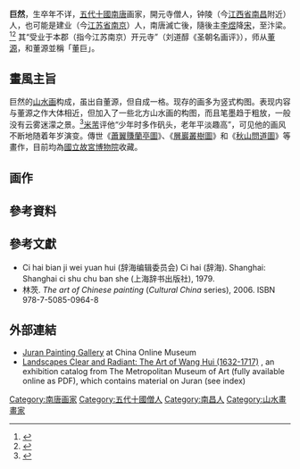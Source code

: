 {{Infobox artist
| name          = 巨然
| image         = Juran. Seeking the Tao in Autumn Mountains. Palace museum, Tapei.10 cent..jpg
| caption       = 《秋山问道图》
| birth_name     =
| nationality   = [[南唐|南唐]]
| field         = [[山水畫|山水畫]]
| training      =
| movement      = [[董源|董]]巨
| works         = 《蕭翼賺蘭亭圖》<br />《層巖叢樹圖》
| patrons       =
| influenced by = [[董源|董源]]
| influenced    = [[李成|李成]]
| awards        =
}}

'''巨然'''，生卒年不详，[[五代十國|五代十國]][[南唐|南唐]]画家，開元寺僧人，钟陵（今[[江西省|江西省]][[南昌|南昌]]附近）人，也可能是建业（今[[江苏省|江苏省]][[南京|南京]]）人，南唐滅亡後，隨後主[[李煜|李煜]]降[[宋朝|宋]]，至汴梁。<ref name="a1">{{Cite web|url=http://painting.npm.gov.tw/npm_public/System/View.jsp?ObjectID=2595&type=1|title=五代南唐巨然秋山問道圖|publisher=國立故宮博物院|accessdate=2012-10-21|deadurl=yes|archiveurl=https://web.archive.org/web/20130428015937/http://painting.npm.gov.tw/npm_public/System/View.jsp?ObjectID=2595&type=1|archivedate=2013-04-28}}</ref><ref name="a2">{{Cite web|url=http://painting.npm.gov.tw/npm_public/System/View.jsp?ObjectID=20671&type=1|title=五代南唐巨然層巖叢樹圖|publisher=國立故宮博物院|accessdate=2012-10-21|deadurl=yes|archiveurl=https://web.archive.org/web/20110913073934/http://painting.npm.gov.tw/npm_public/System/View.jsp?type=1&ObjectID=20671|archivedate=2011-09-13}}</ref> 其“受业于本郡（指今江苏南京）开元寺”（刘道醇《圣朝名画评》），师从[[董源|董源]]，和董源並稱「董巨」。

==畫風主旨==
巨然的[[山水画|山水画]]构成，虽出自董源，但自成一格。现存的画多为竖式构图。表现内容与董源之作大体相近，但加入了一些北方山水画的构图，而且笔墨趋于粗放，一般没有云雾迷濛之景。<ref name="a3">{{Cite web|url=http://painting.npm.gov.tw/npm_public/System/View.jsp?ObjectID=2601&type=1|title=五代南唐巨然蕭翼賺蘭亭圖|publisher=國立故宮博物院|accessdate=2014-01-02|deadurl=yes|archiveurl=https://web.archive.org/web/20140102192031/http://painting.npm.gov.tw/npm_public/System/View.jsp?ObjectID=2601&type=1|archivedate=2014-01-02}}</ref>[[米芾|米芾]]评他“少年时多作矾头，老年平淡趣高”，可见他的画风不断地随着年岁演变。傳世《[[蕭翼賺蘭亭圖|蕭翼賺蘭亭圖]]》、《[[層巖叢樹圖|層巖叢樹圖]]》和《[[秋山問道圖|秋山問道圖]]》等畫作，目前均為[[國立故宮博物院|國立故宮博物院]]收藏。{{r|a1}}{{r|a2}}{{r|a3}}

== 画作 ==
{{multiple image
| align = left
| direction = horizontal
| background color=#CCB38C
| width = 
| image1 = Juran - Xiao Getting the Orchid Pavilion Scroll by Deception.jpg
| width1 = 205
| alt1 = 
| caption1 = 《[[蕭翼賺蘭亭圖|蕭翼賺蘭亭圖]]》
| image2 = Juran - Storied Mountains and Dense Forests.jpg
| width2 = 190
| alt2 = 
| caption2 = 《[[層巖叢樹圖|層巖叢樹圖]]》
| image3 = Juran - Buddhist Monastery by Streams and Mountains.jpg
| width3 = 153
| alt3 = 
| caption3 = 《[[溪山蘭若圖|溪山蘭若圖]]》
}}
{{Clear}}

==參考資料==
{{Reflist}}

==參考文獻==
{{refbegin}}
* Ci hai bian ji wei yuan hui (辞海编辑委员会) Ci hai (辞海). Shanghai: Shanghai ci shu chu ban she (上海辞书出版社), 1979.
* 林茨. ''The art of Chinese painting'' (''Cultural China'' series), 2006. ISBN 978-7-5085-0964-8
{{refend}}

==外部連結==
{{commons category|Juran}}
*[http://www.chinaonlinemuseum.com/painting-juran.php Juran Painting Gallery] {{Wayback|url=http://www.chinaonlinemuseum.com/painting-juran.php |date=20201121154443 }} at China Online Museum
*[http://libmma.contentdm.oclc.org/cdm/compoundobject/collection/p15324coll10/id/88271/rec/1 Landscapes Clear and Radiant: The Art of Wang Hui (1632-1717)] {{Wayback|url=http://libmma.contentdm.oclc.org/cdm/compoundobject/collection/p15324coll10/id/88271/rec/1 |date=20180712123535 }}, an exhibition catalog from The Metropolitan Museum of Art (fully available online as PDF), which contains material on Juran (see index)


{{DEFAULTSORT:J}}
[[Category:南唐画家|Category:南唐画家]]
[[Category:五代十國僧人|Category:五代十國僧人]]
[[Category:南昌人|Category:南昌人]]
[[Category:山水畫畫家|Category:山水畫畫家]]